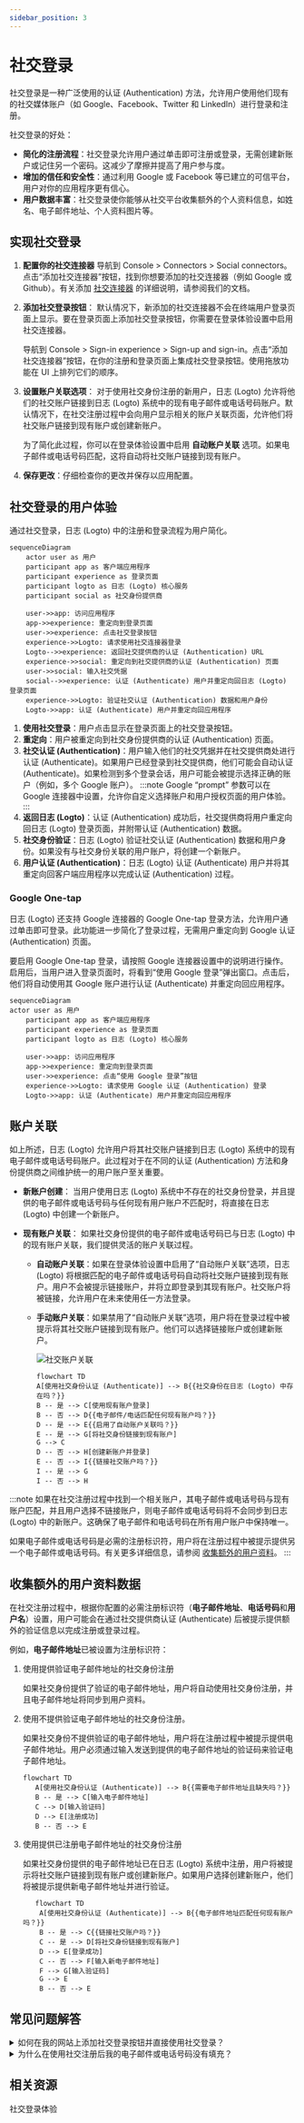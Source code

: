 ```yaml
---
sidebar_position: 3
---
```


# 社交登录

社交登录是一种广泛使用的认证 (Authentication) 方法，允许用户使用他们现有的社交媒体账户（如 Google、Facebook、Twitter 和 LinkedIn）进行登录和注册。

社交登录的好处：

- **简化的注册流程**：社交登录允许用户通过单击即可注册或登录，无需创建新账户或记住另一个密码。这减少了摩擦并提高了用户参与度。
- **增加的信任和安全性**：通过利用 Google 或 Facebook 等已建立的可信平台，用户对你的应用程序更有信心。
- **用户数据丰富**：社交登录使你能够从社交平台收集额外的个人资料信息，如姓名、电子邮件地址、个人资料图片等。

## 实现社交登录

1. **配置你的社交连接器**
   导航到 <CloudLink to="/connectors/social">Console > Connectors > Social connectors</CloudLink>。点击“添加社交连接器”按钮，找到你想要添加的社交连接器（例如 Google 或 Github）。有关添加 [社交连接器](/connectors/social-connectors/) 的详细说明，请参阅我们的文档。
2. **添加社交登录按钮**：
   默认情况下，新添加的社交连接器不会在终端用户登录页面上显示。要在登录页面上添加社交登录按钮，你需要在登录体验设置中启用社交连接器。

   导航到 <CloudLink to="/sign-in-experience/sign-up-and-sign-in">Console > Sign-in experience > Sign-up and sign-in</CloudLink>。点击“添加社交连接器”按钮，在你的注册和登录页面上集成社交登录按钮。使用拖放功能在 UI 上排列它们的顺序。

3. **设置账户关联选项**：
   对于使用社交身份注册的新用户，日志 (Logto) 允许将他们的社交账户链接到日志 (Logto) 系统中的现有电子邮件或电话号码账户。默认情况下，在社交注册过程中会向用户显示相关的账户关联页面，允许他们将社交账户链接到现有账户或创建新账户。

   为了简化此过程，你可以在登录体验设置中启用 **自动账户关联** 选项。如果电子邮件或电话号码匹配，这将自动将社交账户链接到现有账户。

4. **保存更改**：仔细检查你的更改并保存以应用配置。

## 社交登录的用户体验

通过社交登录，日志 (Logto) 中的注册和登录流程为用户简化。

```mermaid
sequenceDiagram
    actor user as 用户
    participant app as 客户端应用程序
    participant experience as 登录页面
    participant logto as 日志 (Logto) 核心服务
    participant social as 社交身份提供商

    user->>app: 访问应用程序
    app->>experience: 重定向到登录页面
    user->>experience: 点击社交登录按钮
    experience->>Logto: 请求使用社交连接器登录
    Logto-->>experience: 返回社交提供商的认证 (Authentication) URL
    experience->>social: 重定向到社交提供商的认证 (Authentication) 页面
    user->>social: 输入社交凭据
    social-->>experience: 认证 (Authenticate) 用户并重定向回日志 (Logto) 登录页面
    experience->>Logto: 验证社交认证 (Authentication) 数据和用户身份
    Logto->>app: 认证 (Authenticate) 用户并重定向回应用程序
```

1. **使用社交登录**：用户点击显示在登录页面上的社交登录按钮。
2. **重定向**：用户被重定向到社交身份提供商的认证 (Authentication) 页面。
3. **社交认证 (Authentication)**：用户输入他们的社交凭据并在社交提供商处进行认证 (Authenticate)。如果用户已经登录到社交提供商，他们可能会自动认证 (Authenticate)。如果检测到多个登录会话，用户可能会被提示选择正确的账户（例如，多个 Google 账户）。
   :::note
   Google “prompt” 参数可以在 Google 连接器中设置，允许你自定义选择账户和用户授权页面的用户体验。
   :::
4. **返回日志 (Logto)**：认证 (Authentication) 成功后，社交提供商将用户重定向回日志 (Logto) 登录页面，并附带认证 (Authentication) 数据。
5. **社交身份验证**：日志 (Logto) 验证社交认证 (Authentication) 数据和用户身份。如果没有与社交身份关联的用户账户，将创建一个新账户。
6. **用户认证 (Authentication)**：日志 (Logto) 认证 (Authenticate) 用户并将其重定向回客户端应用程序以完成认证 (Authentication) 过程。

### Google One-tap

日志 (Logto) 还支持 Google 连接器的 Google One-tap 登录方法，允许用户通过单击即可登录。此功能进一步简化了登录过程，无需用户重定向到 Google 认证 (Authentication) 页面。

要启用 Google One-tap 登录，请按照 Google 连接器设置中的说明进行操作。启用后，当用户进入登录页面时，将看到“使用 Google 登录”弹出窗口。点击后，他们将自动使用其 Google 账户进行认证 (Authenticate) 并重定向回应用程序。

```mermaid
sequenceDiagram
actor user as 用户
    participant app as 客户端应用程序
    participant experience as 登录页面
    participant logto as 日志 (Logto) 核心服务

    user->>app: 访问应用程序
    app->>experience: 重定向到登录页面
    user->>experience: 点击“使用 Google 登录”按钮
    experience->>Logto: 请求使用 Google 认证 (Authentication) 登录
    Logto->>app: 认证 (Authenticate) 用户并重定向回应用程序
```

## 账户关联

如上所述，日志 (Logto) 允许用户将其社交账户链接到日志 (Logto) 系统中的现有电子邮件或电话号码账户。此过程对于在不同的认证 (Authentication) 方法和身份提供商之间维护统一的用户账户至关重要。

- **新账户创建**：
  当用户使用日志 (Logto) 系统中不存在的社交身份登录，并且提供的电子邮件或电话号码与任何现有用户账户不匹配时，将直接在日志 (Logto) 中创建一个新账户。
- **现有账户关联**：
  如果社交身份提供的电子邮件或电话号码已与日志 (Logto) 中的现有账户关联，我们提供灵活的账户关联过程。

  - **自动账户关联**：如果在登录体验设置中启用了“自动账户关联”选项，日志 (Logto) 将根据匹配的电子邮件或电话号码自动将社交账户链接到现有账户。用户不会被提示链接账户，并将立即登录到其现有账户。社交账户将被链接，允许用户在未来使用任一方法登录。
  - **手动账户关联**：如果禁用了“自动账户关联”选项，用户将在登录过程中被提示将其社交账户链接到现有账户。他们可以选择链接账户或创建新账户。

    ![社交账户关联](./assets/sign-in-social-linking.png)

    ```mermaid
    flowchart TD
    A[使用社交身份认证 (Authenticate)] --> B{{社交身份在日志 (Logto) 中存在吗？}}
    B -- 是 --> C[使用现有账户登录]
    B -- 否 --> D{{电子邮件/电话匹配任何现有账户吗？}}
    D -- 是 --> E{{启用了自动账户关联吗？}}
    E -- 是 --> G[将社交身份链接到现有账户]
    G --> C
    D -- 否 --> H[创建新账户并登录]
    E -- 否 --> I{{链接社交账户吗？}}
    I -- 是 --> G
    I -- 否 --> H
    ```

:::note
如果在社交注册过程中找到一个相关账户，其电子邮件或电话号码与现有账户匹配，并且用户选择不链接账户，则电子邮件或电话号码将不会同步到日志 (Logto) 中的新账户。这确保了电子邮件和电话号码在所有用户账户中保持唯一。

如果电子邮件或电话号码是必需的注册标识符，用户将在注册过程中被提示提供另一个电子邮件或电话号码。有关更多详细信息，请参阅 [收集额外的用户资料](#collect-additional-user-profile-data)。
:::

## 收集额外的用户资料数据

在社交注册过程中，根据你配置的必需注册标识符（**电子邮件地址**、**电话号码**和**用户名**）设置，用户可能会在通过社交提供商认证 (Authenticate) 后被提示提供额外的验证信息以完成注册或登录过程。

例如，**电子邮件地址**已被设置为注册标识符：

1. 使用提供验证电子邮件地址的社交身份注册

   如果社交身份提供了验证的电子邮件地址，用户将自动使用社交身份注册，并且电子邮件地址将同步到用户资料。

2. 使用不提供验证电子邮件地址的社交身份注册。

   如果社交身份不提供验证的电子邮件地址，用户将在注册过程中被提示提供电子邮件地址。用户必须通过输入发送到提供的电子邮件地址的验证码来验证电子邮件地址。

   ```mermaid
   flowchart TD
      A[使用社交身份认证 (Authenticate)] --> B{{需要电子邮件地址且缺失吗？}}
      B -- 是 --> C[输入电子邮件地址]
      C --> D[输入验证码]
      D --> E[注册成功]
      B -- 否 --> E
   ```

3. 使用提供已注册电子邮件地址的社交身份注册

   如果社交身份提供的电子邮件地址已在日志 (Logto) 系统中注册，用户将被提示将社交账户链接到现有账户或创建新账户。如果用户选择创建新账户，他们将被提示提供新电子邮件地址并进行验证。

   ```mermaid
      flowchart TD
       A[使用社交身份认证 (Authenticate)] --> B{{电子邮件地址匹配任何现有账户吗？}}
       B -- 是 --> C{{链接社交账户吗？}}
       C -- 是 --> D[将社交身份链接到现有账户]
       D --> E[登录成功]
       C -- 否 --> F[输入新电子邮件地址]
       F --> G[输入验证码]
       G --> E
       B -- 否 --> E
   ```

## 常见问题解答

<details>
  <summary> 如何在我的网站上添加社交登录按钮并直接使用社交登录？</summary>

日志 (Logto) 允许你在网站上添加社交登录按钮，并直接启动社交登录过程，而无需显示默认登录表单。查看我们的 [直接登录](/end-user-flows/authentication-parameters/direct-sign-in/) 指南以获取详细说明。

</details>

<details>
  <summary> 为什么在使用社交注册后我的电子邮件或电话号码没有填充？</summary>

在日志 (Logto) 中，电子邮件地址和电话号码可以用作登录标识符，以唯一标识用户。只有经过验证的电子邮件地址和电话号码才被接受为标识符。如果社交身份未提供 `email_verified` 或 `phone_number_verified` 声明 (Claim)，则电子邮件地址或电话号码将不会同步到用户资料中。你仍然可以在用户资料中的社交身份数据下找到它们。

对未验证的电子邮件或电话号码作为用户资料的支持将很快推出。

</details>

## 相关资源

<Url href="https://www.youtube.com/watch?v=sv60N9eW8Ew">社交登录体验</Url>

